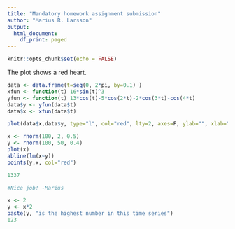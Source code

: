 ```yaml
---
title: "Mandatory homework assignment submission"
author: "Marius R. Larsson"
output:
  html_document:
    df_print: paged
---
```


```r
knitr::opts_chunk$set(echo = FALSE)
```

The plot shows a red heart.

```r
data <- data.frame(t=seq(0, 2*pi, by=0.1) )
xfun <- function(t) 16*sin(t)^3
yfun <- function(t) 13*cos(t)-5*cos(2*t)-2*cos(3*t)-cos(4*t)
data$y <- yfun(data$t)
data$x <- xfun(data$t)

plot(data$x,data$y, type="l", col="red", lty=2, axes=F, ylab="", xlab="")
```


```r

x <- rnorm(100, 2, 0.5)
y <- rnorm(100, 50, 0.4)
plot(x)
abline(lm(x~y))
points(y,x, col="red")

1337
```

```r
#Nice job! -Marius

x <- 2
y <- x*2
paste(y, "is the highest number in this time series")
123
```

